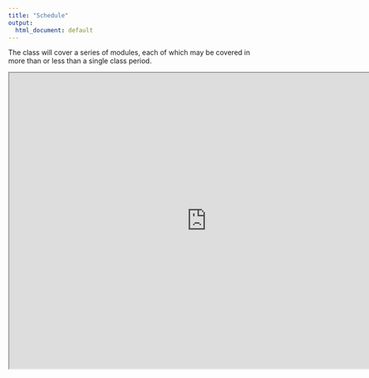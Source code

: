 ```yaml
---
title: "Schedule"
output:
  html_document: default
---
```


The class will cover a series of modules, each of which may be covered in more than or less than a single class period.

<iframe width="800" height="600" src="https://docs.google.com/spreadsheets/d/1OfNO1xI3VWb8bjO-NKRKZb15oEzoG8IBFXOAbgkYJ6s/edit?usp=sharing">
 
</iframe>
